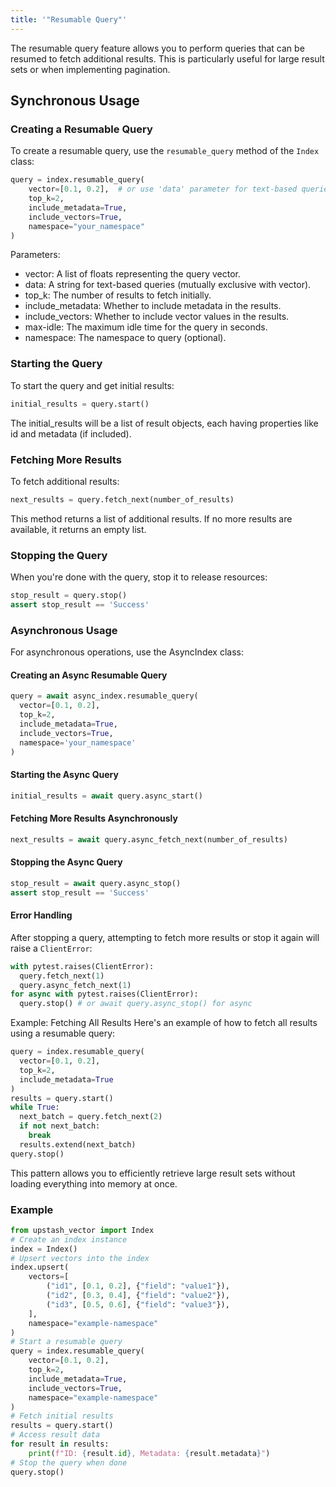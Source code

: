 ```yaml
---
title: '"Resumable Query"'
---
```

The resumable query feature allows you to perform queries that can be resumed to fetch additional results. This is particularly useful for large result sets or when implementing pagination.
## Synchronous Usage
### Creating a Resumable Query
To create a resumable query, use the `resumable_query` method of the `Index` class:
```python
query = index.resumable_query(
    vector=[0.1, 0.2],  # or use 'data' parameter for text-based queries
    top_k=2,
    include_metadata=True,
    include_vectors=True,
    namespace="your_namespace"
)
```
Parameters:
- vector: A list of floats representing the query vector.
- data: A string for text-based queries (mutually exclusive with vector).
- top_k: The number of results to fetch initially.
- include_metadata: Whether to include metadata in the results.
- include_vectors: Whether to include vector values in the results.
- max-idle: The maximum idle time for the query in seconds.
- namespace: The namespace to query (optional).
### Starting the Query
To start the query and get initial results:
```python
initial_results = query.start()
```
The initial_results will be a list of result objects, each having properties like
id and metadata (if included).
### Fetching More Results
To fetch additional results:
```python
next_results = query.fetch_next(number_of_results)
```
This method returns a list of additional results. If no more results are available,
it returns an empty list.
### Stopping the Query
When you're done with the query, stop it to release resources:
```python
stop_result = query.stop()
assert stop_result == 'Success'
```
### Asynchronous Usage
For asynchronous operations, use the AsyncIndex class:
#### Creating an Async Resumable Query
```python
query = await async_index.resumable_query(
  vector=[0.1, 0.2],
  top_k=2,
  include_metadata=True,
  include_vectors=True,
  namespace='your_namespace'
)
```
#### Starting the Async Query
```python
initial_results = await query.async_start()
```
#### Fetching More Results Asynchronously
```python
next_results = await query.async_fetch_next(number_of_results)
```
#### Stopping the Async Query
```python
stop_result = await query.async_stop()
assert stop_result == 'Success'
```
#### Error Handling
After stopping a query, attempting to fetch more results or stop it again will raise a `ClientError`:
```python
with pytest.raises(ClientError):
  query.fetch_next(1)
  query.async_fetch_next(1)
for async with pytest.raises(ClientError):
  query.stop() # or await query.async_stop() for async
```
Example: Fetching All Results Here's an example of how to fetch all results using
a resumable query:
```python
query = index.resumable_query(
  vector=[0.1, 0.2],
  top_k=2,
  include_metadata=True
)
results = query.start()
while True:
  next_batch = query.fetch_next(2)
  if not next_batch:
    break
  results.extend(next_batch)
query.stop()
```
This pattern allows you to efficiently retrieve large result sets without loading
everything into memory at once.
### Example
```python
from upstash_vector import Index
# Create an index instance
index = Index()
# Upsert vectors into the index
index.upsert(
    vectors=[
        ("id1", [0.1, 0.2], {"field": "value1"}),
        ("id2", [0.3, 0.4], {"field": "value2"}),
        ("id3", [0.5, 0.6], {"field": "value3"}),
    ],
    namespace="example-namespace"
)
# Start a resumable query
query = index.resumable_query(
    vector=[0.1, 0.2],
    top_k=2,
    include_metadata=True,
    include_vectors=True,
    namespace="example-namespace"
)
# Fetch initial results
results = query.start()
# Access result data
for result in results:
    print(f"ID: {result.id}, Metadata: {result.metadata}")
# Stop the query when done
query.stop()
```